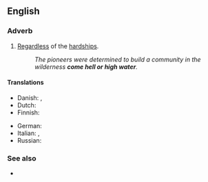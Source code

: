 ==English==

===Adverb===
{{head|en|adverb|head=[[come]] [[hell or high water]]}}

# {{lb|en|idiomatic}} [[regardless|Regardless]] of the [[hardship]]s.
#: ''The pioneers were determined to build a community in the wilderness '''come hell or high water'''.''

====Translations====
{{trans-top|regardless of the hardships}}
* Danish: {{t|da|med djævelens vold og magt|lit=by the devil's violence and might}}, {{t|da|koste hvad det være|lit=cost what it may}}
* Dutch: {{t|nl|wat er zich ook voordoet}}
* Finnish: {{t|fi|kävi miten kävi}}
{{trans-mid}}
* German: {{t|de|koste es was es wolle}}
* Italian: {{t|it|cascasse il cielo}}, {{t|it|cascasse il mondo}}
* Russian: {{t+|ru|во что́ бы то ни ста́ло}}
{{trans-bottom}}

===See also===
* {{l|en|come what may}}